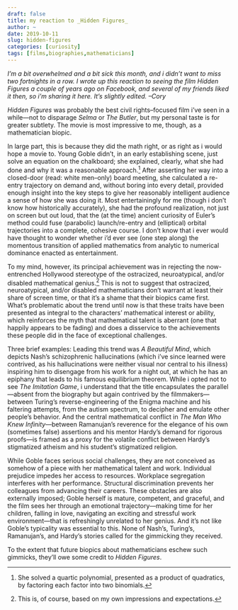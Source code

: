 ```yaml
---
draft: false
title: my reaction to _Hidden Figures_
author: ~
date: 2019-10-11
slug: hidden-figures
categories: [curiosity]
tags: [films,biographies,mathematicians]
---
```


_I'm a bit overwhelmed and a bit sick this month, and i didn't want to miss two fortnights in a row. I wrote up this reaction to seeing the film _Hidden Figures_ a couple of years ago on Facebook, and several of my friends liked it then, so i'm sharing it here. It's slightly edited. --Cory_

_Hidden Figures_ was probably the best civil rights--focused film i've seen in a while---not to disparage _Selma_ or _The Butler_, but my personal taste is for greater subtlety. The movie is most impressive to me, though, as a mathematician biopic.

In large part, this is because they did the math right, or as right as i would hope a movie to. Young Goble didn't, in an early establishing scene, just solve an equation on the chalkboard; she explained, clearly, what she had done and why it was a reasonable approach.[^1] After asserting her way into a closed-door (read: white men--only) board meeting, she calculated a re-entry trajectory on demand and, without boring into every detail, provided enough insight into the key steps to give her reasonably intelligent audience a sense of how she was doing it. Most entertainingly for me (though i don't know how historically accurately), she had the profound realization, not just on screen but out loud, that the (at the time) ancient curiosity of Euler's method could fuse (parabolic) launch/re-entry and (elliptical) orbital trajectories into a complete, cohesive course. I don't know that i ever would have thought to wonder whether i'd ever see (one step along) the momentous transition of applied mathematics from analytic to numerical dominance enacted as entertainment.

To my mind, however, its principal achievement was in rejecting the now-entrenched Hollywood stereotype of the ostracized, neuroatypical, and/or disabled mathematical genius.[^2] This is not to suggest that ostracized, neuroatypical, and/or disabled mathematicians don't warrant at least their share of screen time, or that it's a shame that their biopics came first. What's problematic about the trend until now is that these traits have been presented as integral to the characters' mathematical interest or ability, which reinforces the myth that mathematical talent is aberrant (one that happily appears to be fading) and does a disservice to the achievements these people did in the face of exceptional challenges.

Three brief examples: Leading this trend was _A Beautiful Mind_, which depicts Nash's schizophrenic hallucinations (which i've since learned were contrived, as his hallucinations were neither visual nor central to his illness) inspiring him to disengage from his work for a night out, at which he has an epiphany that leads to his famous equilibrium theorem. While i opted not to see _The Imitation Game_, i understand that the title encapsulates the parallel---absent from the biography but again contrived by the filmmakers---between Turing's reverse-engineering of the Enigma machine and his faltering attempts, from the autism spectrum, to decipher and emulate other people's behavior. And the central mathematical conflict in _The Man Who Knew Infinity_---between Ramanujan's reverence for the elegance of his own (sometimes false) assertions and his mentor Hardy's demand for rigorous proofs---is framed as a proxy for the volatile conflict between Hardy's stigmatized atheism and his student's stigmatized religion.

While Goble faces serious social challenges, they are not conceived as somehow of a piece with her mathematical talent and work. Individual prejudice impedes her access to resources. Workplace segregation interferes with her performance. Structural discrimination prevents her colleagues from advancing their careers. These obstacles are also externally imposed; Goble herself is mature, competent, and graceful, and the film sees her through an emotional trajectory---making time for her children, falling in love, navigating an exciting and stressful work environment---that is refreshingly unrelated to her genius. And it's not like Goble's typicality was essential to this. None of Nash's, Turing's, Ramanujan's, and Hardy's stories called for the gimmicking they received.

To the extent that future biopics about mathematicians eschew such gimmicks, they'll owe some credit to _Hidden Figures_.

[^1]: She solved a quartic polynomial, presented as a product of quadratics, by factoring each factor into two binomials.
[^2]: This is, of course, based on my own impressions and expectations.
